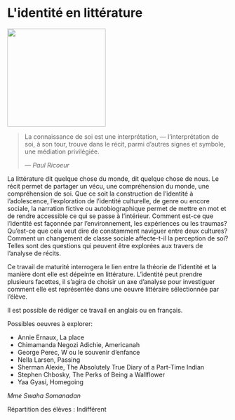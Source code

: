 # L&#039;identité en littérature 

::: {.center data-latex=""}
![](images/l-identite-en-litterature.jpeg){height=16em}
:::

> La connaissance de soi est une interprétation, --- l'interprétation de
> soi, à son tour, trouve dans le récit, parmi d'autres signes et symbole,
> une médiation privilégiée.
> 
> ::: {.flushright data-latex=""}
> --- _Paul Ricoeur_
> :::

La littérature dit quelque chose du monde, dit quelque chose de nous. Le
récit permet de partager un vécu, une compréhension du monde, une
compréhension de soi. Que ce soit la construction de l'identité à
l'adolescence, l'exploration de l'identité culturelle, de genre ou
encore sociale, la narration fictive ou autobiographique permet de
mettre en mot et de rendre accessible ce qui se passe à l'intérieur.
Comment est-ce que l'identité est façonnée par l'environnement, les
expériences ou les traumas? Qu'est-ce que cela veut dire de constamment
naviguer entre deux cultures? Comment un changement de classe sociale
affecte-t-il la perception de soi? Telles sont des questions qui peuvent
être explorées aux travers de l'analyse de récits.

Ce travail de maturité interrogera le lien entre la théorie de
l'identité et la manière dont elle est dépeinte en littérature.
L'identité peut prendre plusieurs facettes, il s'agira de choisir un axe
d'analyse pour investiguer comment elle est représentée dans une oeuvre
littéraire sélectionnée par l'élève.

\clearpage

Il est possible de rédiger ce travail en anglais ou en français.

Possibles oeuvres à explorer:

-   Annie Ernaux, La place 
-   Chimamanda Negozi Adichie, Americanah
-   George Perec, W ou le souvenir d'enfance 
-   Nella Larsen, Passing
-   Sherman Alexie, The Absolutely True Diary of a Part-Time Indian 
-   Stephen Chbosky, The Perks of Being a Wallflower 
-   Yaa Gyasi, Homegoing

::: {.signature data-latex=""}
_Mme Swaha Somanadan_  
:::
Répartition des élèves : Indifférent